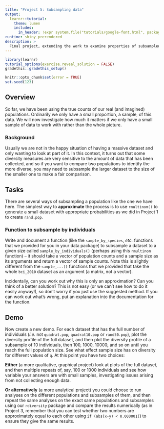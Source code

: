 ```yaml
---
title: "Project 5: Subsampling data"
output:
  learnr::tutorial:
    theme: lumen
    includes:
      in_header: !expr system.file("tutorials/google-font.html", package = "RPiR")
runtime: shiny_prerendered
description: >
  Final project, extending the work to examine properties of subsampled data
---
```


```r
library(learnr)
tutorial_options(exercise.reveal_solution = FALSE)
gradethis::gradethis_setup()

knitr::opts_chunk$set(error = TRUE)
set.seed(123)
```


## Overview

So far, we have been using the true counts of our real (and imagined)
populations. Ordinarily we only have a small proportion, a sample, of this data. 
We will now investigate how much it matters if we only have a small sample of 
data to work with rather than the whole picture.

### Background

Usually we are not in the happy situation of having a massive dataset and only 
wanting to look at part of it. In this context, it turns out that some 
diversity measures are very sensitive to the amount of data that has been
collected, and so if you want to compare two populations to identify the more
diverse, you may need to subsample the larger dataset to the size of the smaller
one to make a fair comparison.

## Tasks

There are several ways of subsampling a population like the one we have here. The 
simplest way to **approximate** the process is to use `rmultinom()` to generate 
a small dataset with appropriate probabilities as we did in Project 1 to create 
`rand.pop`.

### Function to subsample by individuals

Write and document a function (like the `sample_by_species`, *etc.* functions
that we provided for you in your data package) to subsample a dataset to a given
size called `sample_by_individuals()` (perhaps using this `rmultinom`
function) -- it should take a vector of population counts and a sample size as
its arguments and return a vector of sample counts. Note this is slightly
different from the `sample_...()` functions that we provided that take the whole
`bci_2010` dataset as an argument (a matrix, not a vector). 

Incidentally, can you work out why this is only an approximation? Can you think 
of a better solution? This is not easy (or we can't see how to do it easily 
anyway!), so don't worry if you just use the suggested method. If you can work 
out what's wrong, put an explanation into the documentation for the function.

## Demo

Now create a new demo. For each dataset that has the full number of individuals
(*i.e.* not `quadrat.pop`, `quadrat10.pop` or `rand50.pop`), plot the diversity
profile of the full dataset, and then plot the diversity profile of a subsample
of 10 individuals, then 100, 1000, 10000, and so on until you reach the full
population size. See what effect sample size has on diversity for different
values of `q`. At this point you have two choices:

**Either** (a more qualitative, graphical project) look at plots of the full 
dataset, and then multiple repeats of, say, 100 or 1000 individuals and see how 
variable your answers are with small samples, investigating issues arising from 
not collecting enough data.

**Or alternatively** (a more analytical project) you could choose to run 
analyses on the different populations and subsamples of them, and then repeat 
the same analyses on the exact same populations and subsamples using our 
`rdiversity` package and compare the results numerically (as in Project 3, 
remember that you can test whether two numbers are approximately equal to each 
other using `if (abs(x-y) < 0.000001)`) to ensure they give the same results.
